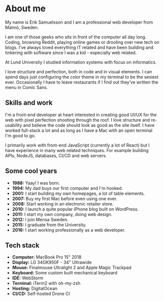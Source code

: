 
<Seo pageTitle="About me" />

# About me

My name is Erik Samuelsson and I am a professional web developer from Malmö, Sweden.

I am one of those geeks who sits in front of the computer all day long. Coding, browsing Reddit, playing online games or drooling over new tech on blogs. I’ve always loved everything IT related and have been building and tinkering with software since I was a kid - especially web related.

At Lund University I studied information systems with focus on informatics.

I love structure and perfection, both in code and in visual elements. I can spend days just configuring the color theme in my terminal to be the sexiest ever. Occasionally I have to leave restaurants if I find out they’ve written the menu in Comic Sans.

## Skills and work

I'm a front-end developer at heart interested in creating good UI/UX for the web with pixel perfection shooting through the roof. I love structure and re-usability and believe the code should look as good as the site itself. I have worked full-stack a lot and as long as I have a Mac with an open terminal I'm good to go.

I primarily work with front-end JavaScript (currently a lot of React) but I have experience in many web related techniques. For example building APIs, NodeJS, databases, CI/CD and web servers.

## Some cool years

* **1988:** Yaay! I was born.
* **1994:** My dad buys our first computer and I'm hooked.
* **2001:** I start building my own homepages, a lot of table elements.
* **2007:** Buy my first Mac before even using one ever.
* **2008:** Start working in an electronic retailer store.
* **2010:** I launch a quite popular iPhone blog built on WordPress.
* **2011:** I start my own company, doing web design.
* **2012:** I join Mensa Sweden.
* **2015:** I graduate from the University.
* **2016:** I start working professionally as a web developer.

## Tech stack

* **Computer:** MacBook Pro 15" 2018
* **Display:** LG 34GK950F - 34" Ultrawide
* **Mouse:** Finalmouse Ultralight 2 and Apple Magic Trackpad
* **Keyboard:** Some custom built mechanical keyboard
* **IDE:** WebStorm
* **Terminal:** iTerm2 with oh-my-zsh
* **Hosting:** DigitalOcean
* **CI/CD:** Self-hosted Drone CI

